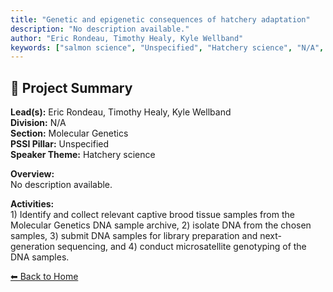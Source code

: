 ```yaml
---
title: "Genetic and epigenetic consequences of hatchery adaptation"
description: "No description available."
author: "Eric Rondeau, Timothy Healy, Kyle Wellband"
keywords: ["salmon science", "Unspecified", "Hatchery science", "N/A", "Molecular Genetics"]
---
```


## 🧬 Project Summary

**Lead(s):** Eric Rondeau, Timothy Healy, Kyle Wellband  
**Division:** N/A  
**Section:** Molecular Genetics  
**PSSI Pillar:** Unspecified  
**Speaker Theme:** Hatchery science  

**Overview:**  
No description available.   

**Activities:**  
1) Identify and collect relevant captive brood tissue samples from the Molecular Genetics DNA sample archive, 2) isolate DNA from the chosen samples, 3) submit DNA samples for library preparation and next-generation sequencing, and 4) conduct microsatellite genotyping of the DNA samples.

[⬅ Back to Home](../index.qmd)
